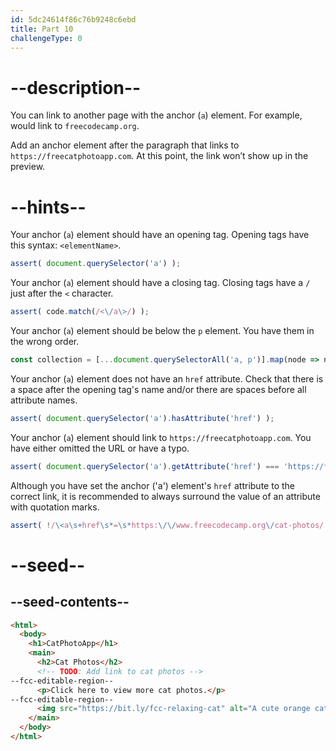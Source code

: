 ```yaml
---
id: 5dc24614f86c76b9248c6ebd
title: Part 10
challengeType: 0
---
```


# --description--

You can link to another page with the anchor (`a`) element. For example, [](https://www.freecodecamp.org) would link to `freecodecamp.org`.

Add an anchor element after the paragraph that links to `https://freecatphotoapp.com`. At this point, the link won’t show up in the preview.

# --hints--

Your anchor (`a`) element should have an opening tag. Opening tags have this syntax: `<elementName>`.

```js
assert( document.querySelector('a') );
```

Your anchor (`a`) element should have a closing tag. Closing tags have a `/` just after the `<` character.

```js
assert( code.match(/<\/a\>/) );
```

Your anchor (`a`) element should be below the `p` element. You have them in the wrong order.

```js
const collection = [...document.querySelectorAll('a, p')].map(node => node.nodeName); assert( collection.indexOf('P') < collection.indexOf('A') );
```

Your anchor (`a`) element does not have an `href` attribute. Check that there is a space after the opening tag's name and/or there are spaces before all attribute names.

```js
assert( document.querySelector('a').hasAttribute('href') );
```

Your anchor (`a`) element should link to `https://freecatphotoapp.com`. You have either omitted the URL or have a typo.

```js
assert( document.querySelector('a').getAttribute('href') === 'https://freecatphotoapp.com' );
```

Although you have set the anchor ('a') element's `href` attribute to the correct link, it is recommended to always surround the value of an attribute with quotation marks.

```js
assert( !/\<a\s+href\s*=\s*https:\/\/www.freecodecamp.org\/cat-photos/.test(code) );
```

# --seed--

## --seed-contents--

```html
<html>
  <body>
    <h1>CatPhotoApp</h1>
    <main>
      <h2>Cat Photos</h2>
      <!-- TODO: Add link to cat photos -->
--fcc-editable-region--
      <p>Click here to view more cat photos.</p>
--fcc-editable-region--
      <img src="https://bit.ly/fcc-relaxing-cat" alt="A cute orange cat lying on its back.">
    </main>
  </body>
</html>
```

